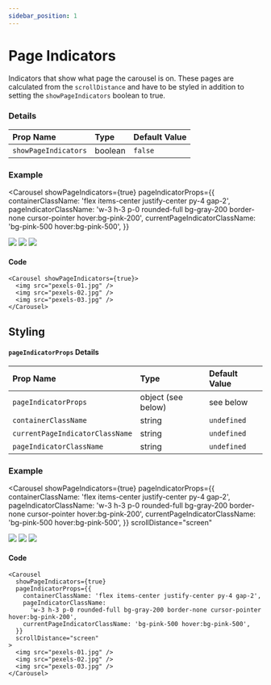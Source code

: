```yaml
---
sidebar_position: 1
---
```



# Page Indicators

Indicators that show what page the carousel is on. These pages are calculated from the `scrollDistance` and have to be styled in addition to setting the `showPageIndicators` boolean to true.

### Details

| Prop Name            | Type               | Default Value |
| :------------------- | :----------------- | :------------ |
| `showPageIndicators` | boolean            | `false`       |

### Example

<Carousel
  showPageIndicators={true}
  pageIndicatorProps={{
    containerClassName: 'flex items-center justify-center py-4 gap-2',
    pageIndicatorClassName:
      'w-3 h-3 p-0 rounded-full bg-gray-200 border-none cursor-pointer hover:bg-pink-200',
    currentPageIndicatorClassName: 'bg-pink-500 hover:bg-pink-500',
  }}
>
  <img src="/open-source/nuka-carousel/img/pexels-01.jpg" />
  <img src="/open-source/nuka-carousel/img/pexels-02.jpg" />
  <img src="/open-source/nuka-carousel/img/pexels-03.jpg" />
</Carousel>

#### Code

```tsx
<Carousel showPageIndicators={true}>
  <img src="pexels-01.jpg" />
  <img src="pexels-02.jpg" />
  <img src="pexels-03.jpg" />
</Carousel>
```

## Styling

#### `pageIndicatorProps` Details

| Prop Name                       | Type   | Default Value |
| :------------------------------ | :----- | :------------ |
| `pageIndicatorProps` | object (see below) | see below    |
| `containerClassName`            | string | `undefined`   |
| `currentPageIndicatorClassName` | string | `undefined`   |
| `pageIndicatorClassName`        | string | `undefined`   |

### Example

<Carousel
  showPageIndicators={true}
  pageIndicatorProps={{
    containerClassName: 'flex items-center justify-center py-4 gap-2',
    pageIndicatorClassName:
      'w-3 h-3 p-0 rounded-full bg-gray-200 border-none cursor-pointer hover:bg-pink-200',
    currentPageIndicatorClassName: 'bg-pink-500 hover:bg-pink-500',
  }}
  scrollDistance="screen"
>
  <img src="/open-source/nuka-carousel/img/pexels-01.jpg" />
  <img src="/open-source/nuka-carousel/img/pexels-02.jpg" />
  <img src="/open-source/nuka-carousel/img/pexels-03.jpg" />
</Carousel>

#### Code

```tsx
<Carousel
  showPageIndicators={true}
  pageIndicatorProps={{
    containerClassName: 'flex items-center justify-center py-4 gap-2',
    pageIndicatorClassName:
      'w-3 h-3 p-0 rounded-full bg-gray-200 border-none cursor-pointer hover:bg-pink-200',
    currentPageIndicatorClassName: 'bg-pink-500 hover:bg-pink-500',
  }}
  scrollDistance="screen"
>
  <img src="pexels-01.jpg" />
  <img src="pexels-02.jpg" />
  <img src="pexels-03.jpg" />
</Carousel>
```
